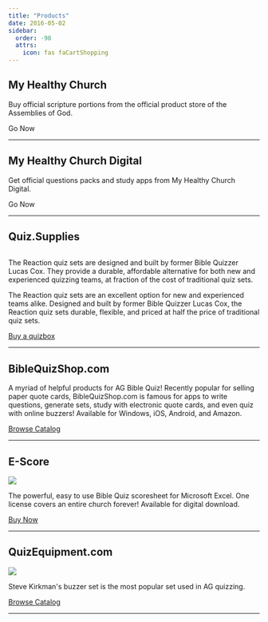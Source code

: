 ```yaml
---
title: "Products"
date: 2016-05-02
sidebar:
  order: -98
  attrs:
    icon: fas faCartShopping
---
```



## My Healthy Church

Buy official scripture portions from the official product store of the Assemblies of God.

<LinkButton href="https://myhealthychurch.com/store/startcat.cfm?cat=YMBIBQUIZ&mastercat=&path=YMBIBQUIZ">
    Go Now
</LinkButton>

---

## My Healthy Church Digital

Get official questions packs and study apps from My Healthy Church Digital.

<LinkButton href="https://digital.myhealthychurch.com/Categories/Teen-Bible-Quiz">
    Go Now
</LinkButton>

---

## Quiz.Supplies

<img src="/assets/images/Reaction_Quizset.jpg" alt="" style="max-width:60%;" />

The Reaction quiz sets are designed and built by former Bible Quizzer Lucas Cox. They provide a durable, affordable alternative for both new and experienced quizzing teams, at fraction of the cost of traditional quiz sets.

The Reaction quiz sets are an excellent option for new and experienced teams alike. Designed and built by former Bible Quizzer Lucas Cox, the Reaction quiz sets durable, flexible, and priced at half the price of traditional quiz sets.

<a href="https://quiz.supplies/" class="btn btn-primary">Buy a quizbox</a>

---

## BibleQuizShop.com

A myriad of helpful products for AG Bible Quiz! Recently popular for selling paper quote cards, BibleQuizShop.com is famous for apps to write questions, generate sets, study with electronic quote cards, and even quiz with online buzzers! Available for Windows, iOS, Android, and Amazon.

<a href="https://ag.biblequizshop.com/" class="btn btn-primary">Browse Catalog</a>

---

## E-Score

![](/assets/pages/E-Score-1080-300x169.jpg)

The powerful, easy to use Bible Quiz scoresheet for Microsoft Excel. One license covers an entire church forever! Available for digital download.

<a href="https://escore.jameslex.com/" class="btn btn-primary">Buy Now</a>

---

## QuizEquipment.com

![](/assets/pages/kirkman.jpg)

Steve Kirkman's buzzer set is the most popular set used in AG quizzing.

<a href="http://www.quizequipment.com/quizbox_pdf/ag_info.pdf" class="btn btn-primary">Browse Catalog</a>

---
